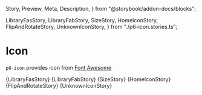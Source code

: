   Story,
  Preview,
  Meta,
  Description,
} from "@storybook/addon-docs/blocks";


  LibraryFasStory,
  LibraryFabStory,
  SizeStory,
  HomeIconStory,
  FlipAndRotateStory,
  UnknownIconStory,
} from "./p6-icon.stories.ts";

<Meta title="Atoms/Icon" component="p6-icon" />

# Icon

`p6-icon` provides icon from [Font Awesome](https://fontawesome.com/)

<Preview>
  <Story
    name="Default"
    height="84px"
    parameters={LibraryFasStory.parameters}
    args={LibraryFasStory.args}
    argTypes={LibraryFasStory.argTypes}
  >
    {LibraryFasStory}
  </Story>
</Preview>

<Preview>
  <Story
    name="Library"
    height="84px"
    parameters={LibraryFabStory.parameters}
    args={LibraryFabStory.args}
    argTypes={LibraryFabStory.argTypes}
  >
    {LibraryFabStory}
  </Story>
</Preview>

<Preview>
  <Story
    name="Sizes"
    height="84px"
    parameters={SizeStory.parameters}
    args={SizeStory.args}
    argTypes={SizeStory.argTypes}
  >
    {SizeStory}
  </Story>
</Preview>

<Preview>
  <Story
    name="Home icon"
    height="84px"
    parameters={HomeIconStory.parameters}
    args={HomeIconStory.args}
    argTypes={HomeIconStory.argTypes}
  >
    {HomeIconStory}
  </Story>
</Preview>

<Preview>
  <Story
    name="Flip and rotate"
    height="84px"
    parameters={FlipAndRotateStory.parameters}
    args={FlipAndRotateStory.args}
    argTypes={FlipAndRotateStory.argTypes}
  >
    {FlipAndRotateStory}
  </Story>
</Preview>

<Preview>
  <Story
    name="Unknown icon"
    height="84px"
    parameters={UnknownIconStory.parameters}
    args={UnknownIconStory.args}
    argTypes={UnknownIconStory.argTypes}
  >
    {UnknownIconStory}
  </Story>
</Preview>

<Description markdown={Readme} />
